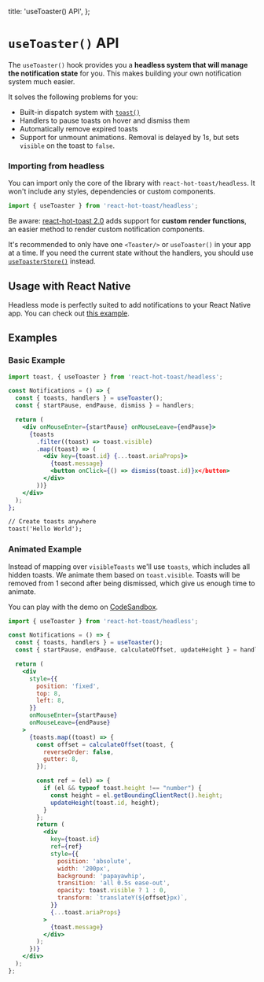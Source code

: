 
  title: 'useToaster() API',
};


# `useToaster()` API

The `useToaster()` hook provides you a **headless system that will manage the notification state** for you. This makes building your own notification system much easier.

It solves the following problems for you:

- Built-in dispatch system with [`toast()`](/docs/toast)
- Handlers to pause toasts on hover and dismiss them
- Automatically remove expired toasts
- Support for unmount animations. Removal is delayed by 1s, but sets `visible` on the toast to `false`.

### Importing from headless

You can import only the core of the library with `react-hot-toast/headless`. It won't include any styles, dependencies or custom components.

```jsx
import { useToaster } from 'react-hot-toast/headless';
```

Be aware: [react-hot-toast 2.0](/docs/version-2) adds support for **custom render functions**, an easier method to render custom notification components.

It's recommended to only have one `<Toaster/>` or `useToaster()` in your app at a time. If you need the current state without the handlers, you should use [`useToasterStore()`](/docs/use-toaster-store) instead.

## Usage with React Native

Headless mode is perfectly suited to add notifications to your React Native app. You can check out [this example](<https://snack.expo.io/@timo/react-hot-toast---usetoaster()---react-native>).

## Examples

### Basic Example

```jsx
import toast, { useToaster } from 'react-hot-toast/headless';

const Notifications = () => {
  const { toasts, handlers } = useToaster();
  const { startPause, endPause, dismiss } = handlers;

  return (
    <div onMouseEnter={startPause} onMouseLeave={endPause}>
      {toasts
        .filter((toast) => toast.visible)
        .map((toast) => (
          <div key={toast.id} {...toast.ariaProps}>
            {toast.message}
            <button onClick={() => dismiss(toast.id)}x</button>
          </div>
        ))}
    </div>
  );
};

// Create toasts anywhere
toast('Hello World');
```

### Animated Example

Instead of mapping over `visibleToasts` we'll use `toasts`, which includes all hidden toasts. We animate them based on `toast.visible`. Toasts will be removed from 1 second after being dismissed, which give us enough time to animate.

You can play with the demo on [CodeSandbox](https://codesandbox.io/s/react-hot-toast-usetoaster-headless-example-zw7op?file=/src/App.js).

```jsx
import { useToaster } from 'react-hot-toast/headless';

const Notifications = () => {
  const { toasts, handlers } = useToaster();
  const { startPause, endPause, calculateOffset, updateHeight } = handlers;

  return (
    <div
      style={{
        position: 'fixed',
        top: 8,
        left: 8,
      }}
      onMouseEnter={startPause}
      onMouseLeave={endPause}
    >
      {toasts.map((toast) => {
        const offset = calculateOffset(toast, {
          reverseOrder: false,
          gutter: 8,
        });

        const ref = (el) => {
          if (el && typeof toast.height !== "number") {
            const height = el.getBoundingClientRect().height;
            updateHeight(toast.id, height);
          }
        };
        return (
          <div
            key={toast.id}
            ref={ref}
            style={{
              position: 'absolute',
              width: '200px',
              background: 'papayawhip',
              transition: 'all 0.5s ease-out',
              opacity: toast.visible ? 1 : 0,
              transform: `translateY(${offset}px)`,
            }}
            {...toast.ariaProps}
          >
            {toast.message}
          </div>
        );
      })}
    </div>
  );
};
```
